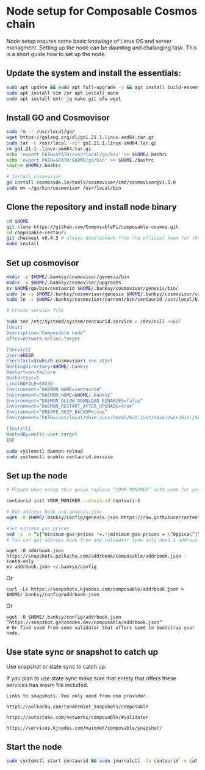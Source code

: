 
# Node setup for Composable Cosmos chain

Node setup requres some basic knowlage of Linux OS and server managment. Setting up the node
can be daunting and chalanging task. This is a short guide how to set up the node.

## Update the system and install the essentials:

```bash
sudo apt update && sudo apt full-upgrade -y && apt install build-essential 
sudo apt install vim /or apt install nano 
sudo apt install entr jq make git ufw wget 
```

## Install GO and Cosmovisor

```bash
sudo rm -r /usr/local/go/
wget https://golang.org/dl/go1.21.1.linux-amd64.tar.gz
sudo tar -C /usr/local -xzf go1.21.1.linux-amd64.tar.gz
rm go1.21.1..linux-amd64.tar.gz
echo 'export PATH=$PATH:/usr/local/go/bin' >> $HOME/.bashrc
echo 'export PATH=$PATH:$HOME/go/bin' >> $HOME./bashrc
source $HOME/.bashrc

# Install cosmovisor
go install cosmossdk.io/tools/cosmovisor/cmd/cosmovisor@v1.5.0
sudo mv ~/go/bin/cosmovisor /usr/local/bin
```

## Clone the repository and install node binary

```bash
cd $HOME 
git clone https://github.com/ComposableFi/composable-cosmos.git
cd composable-centauri 
git checkout v6.4.3 # always doublecheck from the official team for the right version
make install
```

## Set up cosmovisor

```bash 
mkdir -p $HOME/.banksy/cosmovisor/genesis/bin
mkdir -p $HOME/.banksy/cosmovisor/upgrades
mv $HOME/go/bin/centaurid $HOME/.banksy/cosmovisor/genesis/bin/
sudo ln -s $HOME/.banksy/cosmovisor/genesis $HOME/.banksy/cosmovisor/current -f
sudo ln -s $HOME/.banksy/cosmovisor/current/bin/centaurid /usr/local/bin/centaurid -f

# Create service file

sudo tee /etc/systemd/system/centaurid.service > /dev/null <<EOF
[Unit]
Description=”Composable node”
After=network-online.target

[Service]
User=$USER
ExecStart=$(which cosmovisor) run start
WorkingDirectory=$HOME/.banksy
Restart=on-failure 
RestartSec=5
LimitNOFILE=65535
Environment=”DAEMON_NAME=centaurid”
Environment=”DAEMON_HOME=$HOME/.banksy”
Environment=”DAEMON_ALLOW_DOWNLOAD_BINARIES=false”
Environment=”DAEMON_RESTART_AFTER_UPGRADE=true”
Environment=”UNSAFE_SKIP_BACKUP=true”
Environment=”PATH=/usr/local/sbin:/usr/local/bin:/usr/sbin:/usr/bin:/sbin:/bin:/usr/games:/usr/local/games:/snap/bin:$HOME/.banksy/cosmovisor/current/bin”

[Install]
WantedBy=multi-user.target
EOF

sudo systemctl daemon-reload
sudo systemctl enable centaurid.service
```

## Set up the node 

```bash
# Please when using this guide replace “YOUR_MONIKER” with name for your node.

centaurid init YOUR_MONIKER --chain-id centauri-1

# Get address book and genesis.json
wget -O $HOME/.banksy/config/genesis.json https://raw.githubusercontent.com/notional-labs/composable-networks/main/mainnet/genesis.json

#Set minimum gas prices
sed -i -e “s|^minimum-gas-prices *=.*|minimum-gas-prices = \”0ppica\”|” $HOME/.banksy/config/app.toml
# You can get address book from any validator (you only need 1 address book)
```
```Polkachu
wget -O addrbook.json https://snapshots.polkachu.com/addrbook/composable/addrbook.json -inet4-only
mv addrbook.json ~/.banksy/config
```
Or
```KJ Nodes
curl -Ls https://snapshots.kjnodes.com/composable/addrbook.json > $HOME/.banksy/config/addrbook.json
```
Or
```Genznodes
wget -O $HOME/.banksy/config/addrbook.json “https://snapshot.genznodes.dev/composable/addrbook.json”
# Or find seed from some validator that offers seed to bootstrap your node.
```

## Use state sync or snapshot to catch up

Use snapshot or state sync to catch up.


<Callout type="warning" emoji="⚠️">
  If you plan to use state sync make sure that entety that offers these services
   has wasm file included.
</Callout>

```
Links to snapshots. You only need from one provider.

https://polkachu.com/tendermint_snapshots/composable

https://autostake.com/networks/composable/#validator

https://services.kjnodes.com/mainnet/composable/snapshot/
```

## Start the node

```bash
sudo systemctl start centaurid && sudo journalctl -fu centaurid -o cat
```
